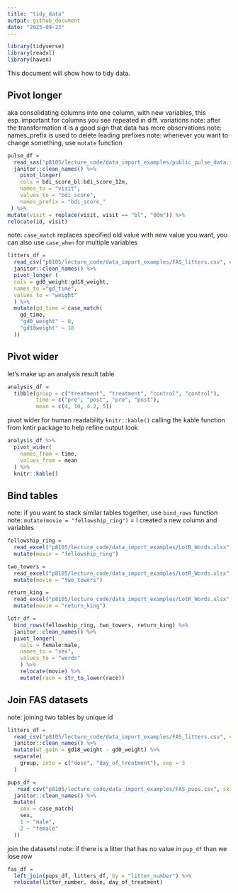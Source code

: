 ```yaml
---
title: "tidy_data"
output: github_document
date: "2025-09-23"
---
```


```r
library(tidyverse)
library(readxl)
library(haven)
```


This document will show how to tidy data.


## Pivot longer
aka consolidating columns into one column, with new variables, this esp. important for columns you see repeated in diff. variations
note: after the transformation it is a good sign that data has more observations
note: names_prefix is used to delete leading prefixes
note: whenever you want to change something, use `mutate` function
```r
pulse_df = 
  read_sas("p8105/lecture_code/data_import_examples/public_pulse_data.sas7bdat") %>% 
  janitor::clean_names() %>% 
    pivot_longer(
    cols = bdi_score_bl:bdi_score_12m,
    names_to = "visit",
    values_to = "bdi_score",
    names_prefix = "bdi_score_"
 ) %>% 
mutate(visit = replace(visit, visit == "bl", "00m")) %>% 
relocate(id, visit)
```

note: `case_match` replaces specified old value with new value you want, you can also use `case_when` for multiple variables
```r
litters_df = 
  read_csv("p8105/lecture_code/data_import_examples/FAS_litters.csv", na = c("NA", ".", "")) %>% 
  janitor::clean_names() %>% 
  pivot_longer (
  cols = gd0_weight:gd18_weight,
  names_to ="gd_time",
  values_to = "weight"
  ) %>% 
  mutate(gd_time = case_match(
    gd_time, 
    "gd0_weight" ~ 0,
    "gd18weight" ~ 18
  ))
```

## Pivot wider

let's make up an analysis result table

```r
analysis_df = 
  tibble(group = c("treatment", "treatment", "control", "control"),
         time = c("pre", "post", "pre", "post"),
         mean = c(4, 10, 4.2, 5))
```

pivot wider for human readability
`knitr::kable()` calling the kable function from kntir package to help refine output look
```r
analysis_df %>% 
  pivot_wider(
    names_from = time,
    values_from = mean
  ) %>% 
  knitr::kable()
```


## Bind tables
note: if you want to stack similar tables together, use `bind_rows` function
note: `mutate(movie = "fellowship_ring")` = I created a new column and variables
```r
fellowship_ring = 
  read_excel("p8105/lecture_code/data_import_examples/LotR_Words.xlsx", range = "B3:D6") %>% 
  mutate(movie = "fellowship_ring")

two_towers = 
  read_excel("p8105/lecture_code/data_import_examples/LotR_Words.xlsx", range = "F3:H6") %>% 
  mutate(movie = "two_towers")

return_king = 
  read_excel("p8105/lecture_code/data_import_examples/LotR_Words.xlsx", range = "J3:L6") %>% 
  mutate(movie = "return_king")

lotr_df = 
  bind_rows(fellowship_ring, two_towers, return_king) %>% 
  janitor::clean_names() %>% 
  pivot_longer(
    cols = female:male,
    names_to = "sex",
    values_to = "words" 
    ) %>% 
    relocate(movie) %>% 
    mutate(race = str_to_lower(race))
```

## Join FAS datasets
note: joining two tables by unique id
```r
litters_df = 
  read_csv("p8105/lecture_code/data_import_examples/FAS_litters.csv", na = c("NA", ".", "")) %>%
  janitor::clean_names() %>% 
  mutate(wt_gain = gd18_weight - gd0_weight) %>% 
  separate(
    group, into = c("dose", "day_of_treatment"), sep = 3
  )
```

```r
pups_df = 
   read_csv("p8105/lecture_code/data_import_examples/FAS_pups.csv", skip = 3, na = c("NA", ".", "")) %>%
  janitor::clean_names() %>% 
  mutate(
    sex = case_match(
    sex,
    1 ~ "male",
    2 ~ "female"
  ))
```

join the datasets!
note: if there is a litter that has no value in `pup_df` than we lose row
```r
fas_df = 
  left_join(pups_df, litters_df, by = "litter_number") %>% 
  relocate(litter_number, dose, day_of_treatment)
```

